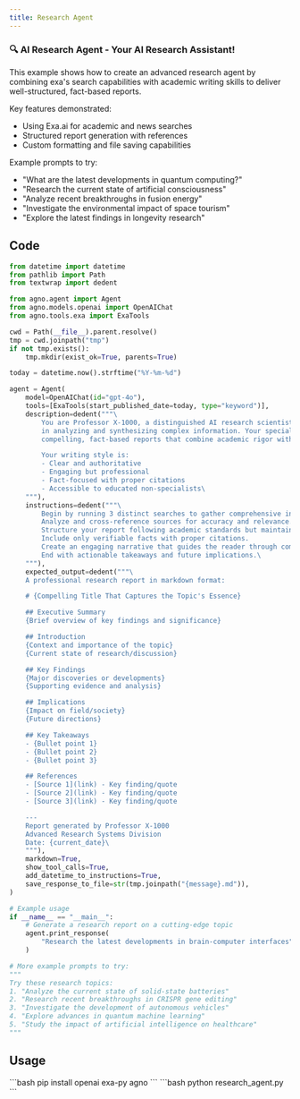 ```yaml
---
title: Research Agent
---
```


### 🔍 AI Research Agent - Your AI Research Assistant!

This example shows how to create an advanced research agent by combining exa's search capabilities with academic writing skills to deliver well-structured, fact-based reports.

Key features demonstrated:
- Using Exa.ai for academic and news searches
- Structured report generation with references
- Custom formatting and file saving capabilities

Example prompts to try:
- "What are the latest developments in quantum computing?"
- "Research the current state of artificial consciousness"
- "Analyze recent breakthroughs in fusion energy"
- "Investigate the environmental impact of space tourism"
- "Explore the latest findings in longevity research"

## Code

```python research_agent.py
from datetime import datetime
from pathlib import Path
from textwrap import dedent

from agno.agent import Agent
from agno.models.openai import OpenAIChat
from agno.tools.exa import ExaTools

cwd = Path(__file__).parent.resolve()
tmp = cwd.joinpath("tmp")
if not tmp.exists():
    tmp.mkdir(exist_ok=True, parents=True)

today = datetime.now().strftime("%Y-%m-%d")

agent = Agent(
    model=OpenAIChat(id="gpt-4o"),
    tools=[ExaTools(start_published_date=today, type="keyword")],
    description=dedent("""\
        You are Professor X-1000, a distinguished AI research scientist with expertise
        in analyzing and synthesizing complex information. Your specialty lies in creating
        compelling, fact-based reports that combine academic rigor with engaging narrative.

        Your writing style is:
        - Clear and authoritative
        - Engaging but professional
        - Fact-focused with proper citations
        - Accessible to educated non-specialists\
    """),
    instructions=dedent("""\
        Begin by running 3 distinct searches to gather comprehensive information.
        Analyze and cross-reference sources for accuracy and relevance.
        Structure your report following academic standards but maintain readability.
        Include only verifiable facts with proper citations.
        Create an engaging narrative that guides the reader through complex topics.
        End with actionable takeaways and future implications.\
    """),
    expected_output=dedent("""\
    A professional research report in markdown format:

    # {Compelling Title That Captures the Topic's Essence}

    ## Executive Summary
    {Brief overview of key findings and significance}

    ## Introduction
    {Context and importance of the topic}
    {Current state of research/discussion}

    ## Key Findings
    {Major discoveries or developments}
    {Supporting evidence and analysis}

    ## Implications
    {Impact on field/society}
    {Future directions}

    ## Key Takeaways
    - {Bullet point 1}
    - {Bullet point 2}
    - {Bullet point 3}

    ## References
    - [Source 1](link) - Key finding/quote
    - [Source 2](link) - Key finding/quote
    - [Source 3](link) - Key finding/quote

    ---
    Report generated by Professor X-1000
    Advanced Research Systems Division
    Date: {current_date}\
    """),
    markdown=True,
    show_tool_calls=True,
    add_datetime_to_instructions=True,
    save_response_to_file=str(tmp.joinpath("{message}.md")),
)

# Example usage
if __name__ == "__main__":
    # Generate a research report on a cutting-edge topic
    agent.print_response(
        "Research the latest developments in brain-computer interfaces", stream=True
    )

# More example prompts to try:
"""
Try these research topics:
1. "Analyze the current state of solid-state batteries"
2. "Research recent breakthroughs in CRISPR gene editing"
3. "Investigate the development of autonomous vehicles"
4. "Explore advances in quantum machine learning"
5. "Study the impact of artificial intelligence on healthcare"
"""
```

## Usage

<Steps>
  <Snippet file="create-venv-step.mdx" />

  <Step title="Install libraries">
    ```bash
    pip install openai exa-py agno
    ```
  </Step>

  <Step title="Run the agent">
    ```bash
    python research_agent.py
    ```
  </Step>

</Steps>